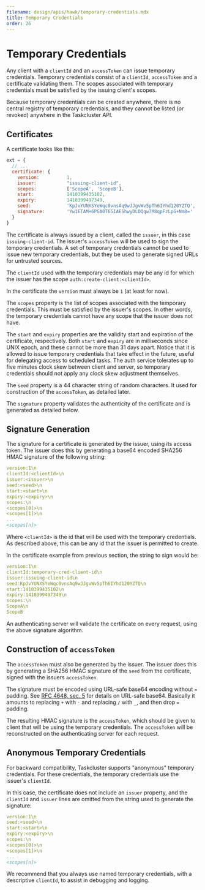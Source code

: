 ```yaml
---
filename: design/apis/hawk/temporary-credentials.mdx
title: Temporary Credentials
order: 26
---
```


# Temporary Credentials

Any client with a `clientId` and an `accessToken` can issue temporary
credentials. Temporary credentials consist of a `clientId`, `accessToken` and a
certificate validating them. The scopes associated with temporary credentials
must be satisfied by the issuing client's scopes.

Because temporary credentials can be created anywhere, there is no central
registry of temporary credentials, and they cannot be listed (or revoked)
anywhere in the Taskcluster API.

## Certificates

A certificate looks like this:

```js
ext = {
  // ...
  certificate: {
    version:          1,
    issuer:           "issuing-client-id",
    scopes:           ['ScopeA', 'ScopeB'],
    start:            1410399435102,
    expiry:           1410399497349,
    seed:             'KpJvYUNXSYeWqc0vnsAq9wJJgvWv5pTh6IYhd120YZTQ',
    signature:        'Yw1ETAM+6PGA0T65IAEShwyDLDQqw7M8qpFzLpG+Nm8='
  }
}
```

The certificate is always issued by a client, called the `issuer`, in this case
`issuing-client-id`.  The issuer's `accessToken` will be used to sign the
temporary credentials.  A set of temporary credentials cannot be used to issue
new temporary credentials, but they be used to generate signed URLs for
untrusted sources.

The `clientId` used with the temporary credentials may be any id for which the
issuer has the scope `auth:create-client:<clientId>`.

In the certificate the `version` must always be `1` (at least for now).

The `scopes` property is the list of scopes associated with the temporary
credentials.  This must be satisfied by the issuer's scopes. In other words,
the temporary credentials cannot have any scope that the issuer does not have.

The `start` and `expiry` properties are the validity start and expiration of the
certificate, respectively. Both `start` and `expiry` are in milliseconds since
UNIX epoch, and these cannot be more than 31 days apart. Notice that it is
allowed to issue temporary credentials that take effect in the future, useful
for delegating access to scheduled tasks. The auth service tolerates up to five
minutes clock skew between client and server, so temporary credentials should
not apply any clock skew adjustment themselves.

The `seed` property is a 44 character string of random characters. It used for
construction of the `accessToken`, as detailed later.

The `signature` property validates the authenticity of the certificate and is
generated as detailed below.

## Signature Generation

The signature for a certificate is generated by the issuer, using its access
token. The issuer does this by generating a base64 encoded SHA256 HMAC
signature of the following string:
```yaml
version:1\n
clientId:<clientId>\n
issuer:<issuer>\n
seed:<seed>\n
start:<start>\n
expiry:<expiry>\n
scopes:\n
<scopes[0]>\n
<scopes[1]>\n
...
<scopes[n]>
```

Where `<clientId>` is the id that will be used with the temporary credentials.
As described above, this can be any id that the issuer is permitted to create.

In the certificate example from previous section, the string to sign would be:

```yaml
version:1\n
clientId:temporary-cred-client-id\n
issuer:issuing-client-id\n
seed:KpJvYUNXSYeWqc0vnsAq9wJJgvWv5pTh6IYhd120YZTQ\n
start:1410399435102\n
expiry:1410399497349\n
scopes:\n
ScopeA\n
ScopeB
```

An authenticating server will validate the certificate on every request, using
the above signature algorithm.

## Construction of `accessToken`

The `accessToken` must also be generated by the issuer. The issuer does this
by generating a SHA256 HMAC signature of the `seed` from the certificate,
signed with the issuers `accessToken`.

The signature must be encoded using URL-safe base64 encoding without `=`
padding. See [RFC 4648, sec. 5](http://tools.ietf.org/html/rfc4648#section-5)
for details on URL-safe base64. Basically it amounts to replacing `+` with `-`
and replacing `/` with `_`, and then drop `=` padding.

The resulting HMAC signature is the `accessToken`, which should be given to
client that will be using the temporary credentials. The `accessToken` will be
reconstructed on the authenticating server for each request.

## Anonymous Temporary Credentials

For backward compatibility, Taskcluster supports "anonymous" temporary
credentials. For these credentials, the temporary credentials use the issuer's
`clientId`.

In this case, the certificate does not include an `issuer` property, and the
`clientId` and `issuer` lines are omitted from the string used to generate the
signature:

```yaml
version:1\n
seed:<seed>\n
start:<start>\n
expiry:<expiry>\n
scopes:\n
<scopes[0]>\n
<scopes[1]>\n
...
<scopes[n]>
```

We recommend that you always use named temporary credentials, with a
descriptive `clientId`, to assist in debugging and logging.
